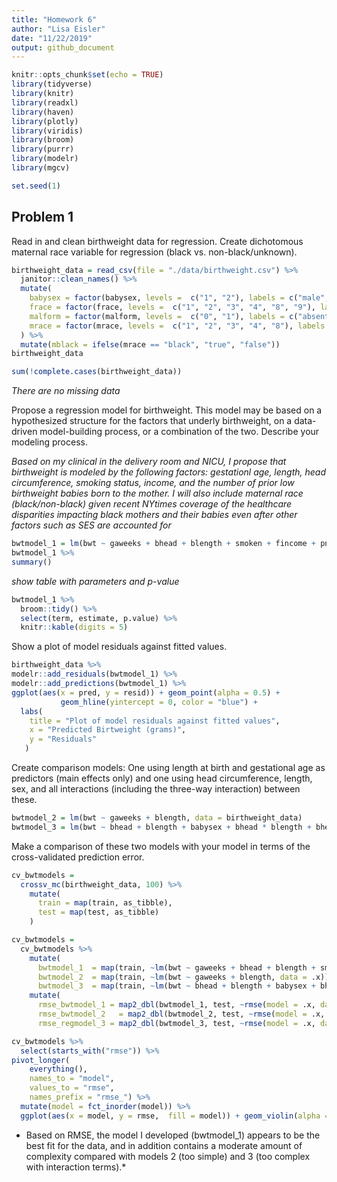 ```yaml
---
title: "Homework 6"
author: "Lisa Eisler"
date: "11/22/2019"
output: github_document
---
```


```r
knitr::opts_chunk$set(echo = TRUE)
library(tidyverse)
library(knitr)
library(readxl)
library(haven)
library(plotly)
library(viridis)
library(broom)
library(purrr)
library(modelr)
library(mgcv)

set.seed(1)
```

## Problem 1

Read in and clean birthweight data for regression. Create dichotomous maternal race variable for regression (black vs. non-black/unknown).

```r
birthweight_data = read_csv(file = "./data/birthweight.csv") %>% 
  janitor::clean_names() %>%
  mutate(
    babysex = factor(babysex, levels =  c("1", "2"), labels = c("male", "female")),
    frace = factor(frace, levels =  c("1", "2", "3", "4", "8", "9"), labels = c("white", "black", "asian", "puerto rican", "other", "unknown")),
    malform = factor(malform, levels =  c("0", "1"), labels = c("absent", "present")),
    mrace = factor(mrace, levels =  c("1", "2", "3", "4", "8"), labels = c("white", "black", "asian", "puerto rican", "other"))
  ) %>%
  mutate(mblack = ifelse(mrace == "black", "true", "false"))
birthweight_data
```

```r
sum(!complete.cases(birthweight_data))
```

*There are no missing data*

Propose a regression model for birthweight. This model may be based on a hypothesized structure for the factors that underly birthweight, on a data-driven model-building process, or a combination of the two. Describe your modeling process. 

*Based on my clinical in the delivery room and NICU, I propose that birthweight is modeled by the following factors: gestationl age, length, head circumference, smoking status, income, and the number of prior low birthweight babies born to the mother. I will also include maternal race (black/non-black) given recent NYtimes coverage of the healthcare disparities impacting black mothers and their babies even after other factors such as SES are accounted for*

```r
bwtmodel_1 = lm(bwt ~ gaweeks + bhead + blength + smoken + fincome + pnumlbw, data = birthweight_data) 
bwtmodel_1 %>% 
summary()
```

*show table with parameters and p-value*

```r
bwtmodel_1 %>%
  broom::tidy() %>% 
  select(term, estimate, p.value) %>% 
  knitr::kable(digits = 5)
```

Show a plot of model residuals against fitted values.

```r
birthweight_data %>%
modelr::add_residuals(bwtmodel_1) %>%
modelr::add_predictions(bwtmodel_1) %>% 
ggplot(aes(x = pred, y = resid)) + geom_point(alpha = 0.5) + 
           geom_hline(yintercept = 0, color = "blue") + 
  labs(
    title = "Plot of model residuals against fitted values",
    x = "Predicted Birtweight (grams)",
    y = "Residuals"
   )
```

Create comparison models: One using length at birth and gestational age as predictors (main effects only) and one using head circumference, length, sex, and all interactions (including the three-way interaction) between these.

```r
bwtmodel_2 = lm(bwt ~ gaweeks + blength, data = birthweight_data) 
bwtmodel_3 = lm(bwt ~ bhead + blength + babysex + bhead * blength + bhead * babysex + blength * babysex + bhead * blength * babysex, data = birthweight_data)
```

Make a comparison of these two models with your model in terms of the cross-validated prediction error.

```r
cv_bwtmodels =
  crossv_mc(birthweight_data, 100) %>%
    mutate( 
      train = map(train, as_tibble),
      test = map(test, as_tibble)
    )

cv_bwtmodels = 
  cv_bwtmodels %>%
    mutate(
      bwtmodel_1  = map(train, ~lm(bwt ~ gaweeks + bhead + blength + smoken + fincome + pnumlbw, data = .x)),
      bwtmodel_2  = map(train, ~lm(bwt ~ gaweeks + blength, data = .x)),
      bwtmodel_3  = map(train, ~lm(bwt ~ bhead + blength + babysex + bhead * blength + bhead * babysex + blength * babysex + bhead * blength * babysex, data = as_tibble(.x)))) %>% 
    mutate(
      rmse_bwtmodel_1 = map2_dbl(bwtmodel_1, test, ~rmse(model = .x, data = .y)),
      rmse_bwtmodel_2   = map2_dbl(bwtmodel_2, test, ~rmse(model = .x, data = .y)),
      rmse_regmodel_3 = map2_dbl(bwtmodel_3, test, ~rmse(model = .x, data = .y)))

cv_bwtmodels %>% 
  select(starts_with("rmse")) %>% 
pivot_longer(
    everything(),
    names_to = "model", 
    values_to = "rmse",
    names_prefix = "rmse_") %>% 
  mutate(model = fct_inorder(model)) %>% 
  ggplot(aes(x = model, y = rmse,  fill = model)) + geom_violin(alpha = 0.5) 
```

* Based on RMSE, the model I developed (bwtmodel_1) appears to be the best fit for the data, and in addition contains a moderate amount of complexity compared with models 2 (too simple) and 3 (too complex with interaction terms).*